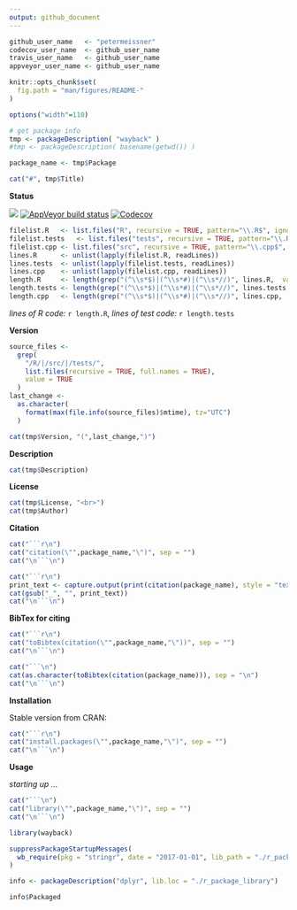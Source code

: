 ```yaml
---
output: github_document
---
```


  <!-- README.md is generated from README.Rmd. Please edit that file -->


<!-- -->
<!-- FILL OUT OPTIONS !!! -->
<!-- -->
```r
github_user_name   <- "petermeissner"
codecov_user_name  <- github_user_name
travis_user_name   <- github_user_name
appveyor_user_name <- github_user_name
```
<!-- -->
<!-- -->




```r
knitr::opts_chunk$set(
  fig.path = "man/figures/README-"
)
```


```r
options("width"=110)

# get package info
tmp <- packageDescription( "wayback" )
#tmp <- packageDescription( basename(getwd()) )

package_name <- tmp$Package

```

```r
cat("#", tmp$Title)
```




**Status**


<a href="https://travis-ci.org/`r travis_user_name`/`r package_name`"><img src="https://api.travis-ci.org/`r github_user_name`/`r package_name`.svg?branch=master"><a/>
[![AppVeyor build status](https://ci.appveyor.com/api/projects/status/github/`r github_user_name`/`r package_name`?branch=master&svg=true)](https://ci.appveyor.com/project/`r github_user_name`/`r package_name`)
<a href="https://codecov.io/gh/`r github_user_name`/`r package_name`"><img src="https://codecov.io/gh/`r codecov_user_name`/`r package_name`/branch/master/graph/badge.svg" alt="Codecov" /></a>
<!--<a href="https://cran.r-project.org/package=`r package_name`">
<img src="https://www.r-pkg.org/badges/version/`r package_name`">
</a>
<img src="https://cranlogs.r-pkg.org/badges/grand-total/`r package_name`">
<img src="https://cranlogs.r-pkg.org/badges/`r package_name`">
-->






```r
filelist.R   <- list.files("R", recursive = TRUE, pattern="\\.R$", ignore.case = TRUE, full.names = TRUE)
filelist.tests   <- list.files("tests", recursive = TRUE, pattern="\\.R$", ignore.case = TRUE, full.names = TRUE)
filelist.cpp <- list.files("src", recursive = TRUE, pattern="\\.cpp$", ignore.case = TRUE, full.names = TRUE)
lines.R      <- unlist(lapply(filelist.R, readLines))
lines.tests  <- unlist(lapply(filelist.tests, readLines))
lines.cpp    <- unlist(lapply(filelist.cpp, readLines))
length.R     <- length(grep("(^\\s*$)|(^\\s*#)|(^\\s*//)", lines.R,  value = TRUE, invert = TRUE))
length.tests <- length(grep("(^\\s*$)|(^\\s*#)|(^\\s*//)", lines.tests,  value = TRUE, invert = TRUE))
length.cpp   <- length(grep("(^\\s*$)|(^\\s*#)|(^\\s*//)", lines.cpp,  value = TRUE, invert = TRUE))
```


*lines of R code:* `r length.R`, *lines of test code:* `r length.tests`



**Version**

```r
source_files <-
  grep(
    "/R/|/src/|/tests/",
    list.files(recursive = TRUE, full.names = TRUE),
    value = TRUE
  )
last_change <-
  as.character(
    format(max(file.info(source_files)$mtime), tz="UTC")
  )
```


```r
cat(tmp$Version, "(",last_change,")")
```

**Description**


```r
cat(tmp$Description)
```


**License**

```r
cat(tmp$License, "<br>")
cat(tmp$Author)
```



**Citation**


```r
cat("```r\n")
cat("citation(\"",package_name,"\")", sep = "")
cat("\n```\n")
```

```r
cat("```r\n")
print_text <- capture.output(print(citation(package_name), style = "text"))
cat(gsub("_", "", print_text))
cat("\n```\n")
```


**BibTex for citing**

```r
cat("```r\n")
cat("toBibtex(citation(\"",package_name,"\"))", sep = "")
cat("\n```\n")
```

```r
cat("```\n")
cat(as.character(toBibtex(citation(package_name))), sep = "\n")
cat("\n```\n")
```



**Installation**

Stable version from CRAN:

```r
cat("```r\n")
cat("install.packages(\"",package_name,"\")", sep = "")
cat("\n```\n")
```


<!-- Latest development version from Github: -->

<!-- ```{r, eval=FALSE} -->
<!-- devtools::install_github("user_name/repo_name") -->
<!-- ``` -->



**Usage**

*starting up ...*
```r
cat("```\n")
cat("library(\"",package_name,"\")", sep = "")
cat("\n```\n")
```


```r
library(wayback)
```


```r
suppressPackageStartupMessages(
  wb_require(pkg = "stringr", date = "2017-01-01", lib_path = "./r_package_library")
)
```


```r
info <- packageDescription("dplyr", lib.loc = "./r_package_library")

info$Packaged
```

